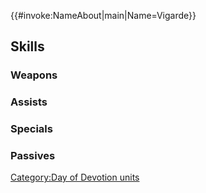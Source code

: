 {{#invoke:NameAbout|main|Name=Vigarde}}{{HeroPage Tabs}}
{{Hero Infobox
|Name=Vigarde
|Title=Warmhearted Sire
|WeaponType=Green Axe
|MoveType=Armored
|Origin=Fire Emblem: The Sacred Stones
|Gender=Male
|actorEN=Chris Okawa
|actorJP=三宅健太
|artist=麻谷知世
|additionDate=February 6, 2024
|releaseDate=February 7, 2024
|cv1=7
|cv2=300050
|TagID=愛の祭ヴィガルド
|InternalID=1062
|Properties=limited,tempest,specDisplay,hat
|description=Beloved emperor of Grado, once known as the Silent Emperor. He is said to have great concern for the well-being of all his people, far and wide. Appears in Fire Emblem: The Sacred Stones.
}}
{{Stats Page
|Lv1HP=21|Lv1ATK=10|Lv1SPD=7|Lv1DEF=10|Lv1RES=12
|GRHP=70|GRATK=80|GRSPD=45|GRDEF=85|GRRES=45
}}
==Skills==
===Weapons===
{{Weapons Table
|weapon1=Iron Axe
|weapon1Default=1
|weapon1Unlock=1
|weapon2=Steel Axe
|weapon2Default=2
|weapon2Unlock=2
|weapon3=Axe of Devotion
|weapon3Default=3
|weapon3Unlock=3
|weapon4=Axe of Devotion+
|weapon4Default=5
|weapon4Unlock=5
}}
===Assists===
{{Assists Table}}
===Specials===
{{Specials Table
|special1=Glowing Ember
|special1Default=4
|special1Unlock=3
|special2=Ignis
|special2Unlock=4
}}
===Passives===
{{Passives Table
|passiveA1=Atk/Def Form 1
|passiveA2=Atk/Def Form 2
|passiveA3=Atk/Def Form 3
|passiveA1Unlock=1
|passiveA2Unlock=2
|passiveA3Unlock=4
|passiveB1=Even Follow-Up 1
|passiveB2=Even Follow-Up 2
|passiveB3=Even Follow-Up 3
|passiveB1Unlock=3
|passiveB2Unlock=4
|passiveB3Unlock=5
}}
{{Heroes Navbox}}
[[Category:Day of Devotion units]]